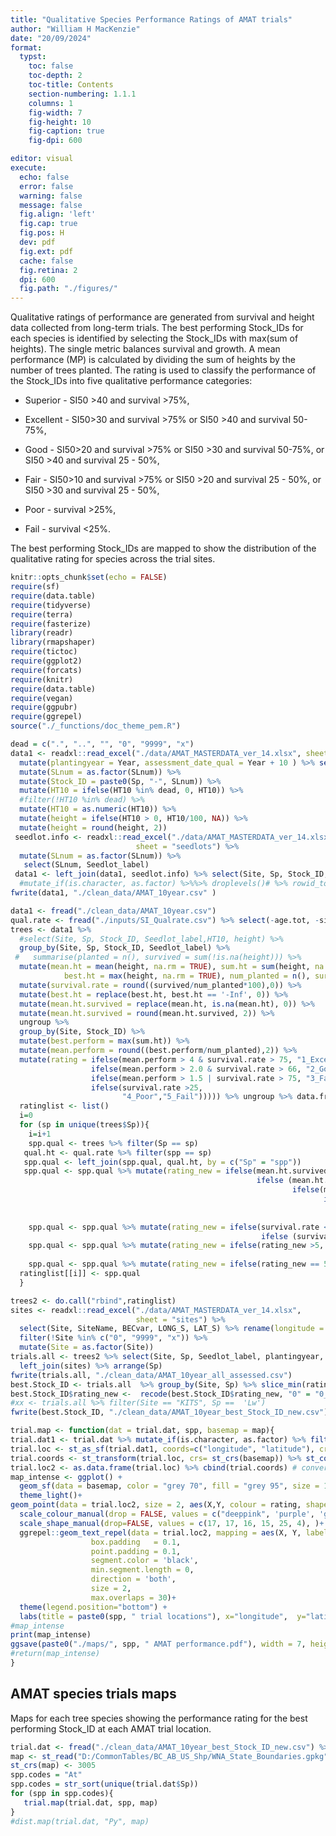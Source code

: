 ```yaml
---
title: "Qualitative Species Performance Ratings of AMAT trials"
author: "William H MacKenzie"
date: "20/09/2024"
format:
  typst:
    toc: false
    toc-depth: 2
    toc-title: Contents
    section-numbering: 1.1.1
    columns: 1
    fig-width: 7
    fig-height: 10
    fig-caption: true
    fig-dpi: 600

editor: visual
execute:
  echo: false
  error: false
  warning: false
  message: false
  fig.align: 'left'
  fig.cap: true
  fig.pos: H
  dev: pdf
  fig.ext: pdf
  cache: false
  fig.retina: 2
  dpi: 600
  fig.path: "./figures/"
---
```


Qualitative ratings of performance are generated from survival and height data collected from long-term trials. The best performing Stock_IDs for each species is identified by selecting the Stock_IDs with max(sum of heights). The single metric balances survival and growth. A mean performance (MP) is calculated by dividing the sum of heights by the number of trees planted. The rating is used to classify the performance of the Stock_IDs into five qualitative performance categories:

-   Superior - SI50 >40 and survival >75%,

-   Excellent - SI50>30 and survival >75% or SI50 >40 and survival 50-75%,

-   Good - SI50>20 and survival >75% or SI50 >30 and survival 50-75%, or SI50 >40 and survival 25 - 50%,

-   Fair - SI50>10 and survival >75% or SI50 >20 and survival 25 - 50%, or SI50 >30 and survival 25 - 50%,

-   Poor - survival \>25%,

-   Fail - survival \<25%.

The best performing Stock_IDs are mapped to show the distribution of the qualitative rating for species across the trial sites.

```r
knitr::opts_chunk$set(echo = FALSE)
require(sf)
require(data.table)
require(tidyverse)
require(terra)
require(fasterize)
library(readr)
library(rmapshaper)
require(tictoc)
require(ggplot2)
require(forcats)
require(knitr)
require(data.table)
require(vegan)
require(ggpubr)
require(ggrepel)
source("./_functions/doc_theme_pem.R")

```

```r
dead = c(".", "..", "", "0", "9999", "x")
data1 <- readxl::read_excel("./data/AMAT_MASTERDATA_ver_14.xlsx", sheet = "growth") %>%
  mutate(plantingyear = Year, assessment_date_qual = Year + 10 ) %>% select(Site, Sp, SLnum, Rep, HT10, plantingyear, assessment_date_qual) %>%
  mutate(SLnum = as.factor(SLnum)) %>%
  mutate(Stock_ID = paste0(Sp, "-", SLnum)) %>%
  mutate(HT10 = ifelse(HT10 %in% dead, 0, HT10)) %>%
  #filter(!HT10 %in% dead) %>%
  mutate(HT10 = as.numeric(HT10)) %>%
  mutate(height = ifelse(HT10 > 0, HT10/100, NA)) %>%
  mutate(height = round(height, 2))
 seedlot.info <- readxl::read_excel("./data/AMAT_MASTERDATA_ver_14.xlsx", 
                            sheet = "seedlots") %>%
  mutate(SLnum = as.factor(SLnum)) %>% 
   select(SLnum, Seedlot_label)
 data1 <- left_join(data1, seedlot.info) %>% select(Site, Sp, Stock_ID, SLnum, Seedlot_label, everything()) 
  #mutate_if(is.character, as.factor) %>%%>% droplevels()# %>% rowid_to_column("ID")
fwrite(data1, "./clean_data/AMAT_10year.csv" )

```

```r
data1 <- fread("./clean_data/AMAT_10year.csv")
qual.rate <- fread("./inputs/SI_Qualrate.csv") %>% select(-age.tot, -si) %>% pivot_wider(names_from = rating, values_from = ht) 
trees <- data1 %>% 
  #select(Site, Sp, Stock_ID, Seedlot_label,HT10, height) %>% 
  group_by(Site, Sp, Stock_ID, Seedlot_label) %>% 
 #   summarise(planted = n(), survived = sum(!is.na(height))) %>% 
  mutate(mean.ht = mean(height, na.rm = TRUE), sum.ht = sum(height, na.rm = TRUE),
            best.ht = max(height, na.rm = TRUE), num_planted = n(), survived = sum(!is.na(height))) %>% 
  mutate(survival.rate = round((survived/num_planted*100),0)) %>% 
  mutate(best.ht = replace(best.ht, best.ht == '-Inf', 0)) %>% 
  mutate(mean.ht.survived = replace(mean.ht, is.na(mean.ht), 0)) %>%
  mutate(mean.ht.survived = round(mean.ht.survived, 2)) %>%
  ungroup %>%
  group_by(Site, Stock_ID) %>%
  mutate(best.perform = max(sum.ht)) %>% 
  mutate(mean.perform = round((best.perform/num_planted),2)) %>% 
  mutate(rating = ifelse(mean.perform > 4 & survival.rate > 75, "1_Excellent",
                  ifelse(mean.perform > 2.0 & survival.rate > 66, "2_Good",
                  ifelse(mean.perform > 1.5 | survival.rate > 75, "3_Fair",
                  ifelse(survival.rate >25,
                         "4_Poor","5_Fail"))))) %>% ungroup %>% data.frame
  ratinglist <- list()
  i=0
  for (sp in unique(trees$Sp)){
    i=i+1
    spp.qual <- trees %>% filter(Sp == sp)
   qual.ht <- qual.rate %>% filter(spp == sp)
   spp.qual <- left_join(spp.qual, qual.ht, by = c("Sp" = "spp"))
   spp.qual <- spp.qual %>% mutate(rating_new = ifelse(mean.ht.survived > S, 0, 
                                                       ifelse (mean.ht.survived > E, 1,
                                                               ifelse(mean.ht.survived > G, 2,
                                                                      ifelse(mean.ht.survived > F, 3,
                                                                             ifelse(mean.ht.survived > P, 4, 
                                                                                    ifelse(survival.rate >0.25, 4, 5 )))))))
    spp.qual <- spp.qual %>% mutate(rating_new = ifelse(survival.rate <75 & survival.rate >= 50, rating_new+1,
                                                        ifelse (survival.rate <50, rating_new+2, rating_new)))
    spp.qual <- spp.qual %>% mutate(rating_new = ifelse(rating_new >5, 5, rating_new))
                                                        
    spp.qual <- spp.qual %>% mutate(rating_new = ifelse(rating_new == 5 & survival.rate >=25, 4, rating_new))
  ratinglist[[i]] <- spp.qual
  }

trees2 <- do.call("rbind",ratinglist)
sites <- readxl::read_excel("./data/AMAT_MASTERDATA_ver_14.xlsx", 
                            sheet = "sites") %>% 
  select(Site, SiteName, BECvar, LONG_S, LAT_S) %>% rename(longitude = LONG_S, latitude = LAT_S) %>%
  filter(!Site %in% c("0", "9999", "x")) %>% 
  mutate(Site = as.factor(Site))
trials.all <- trees2 %>% select(Site, Sp, Seedlot_label, plantingyear, assessment_date_qual, num_planted, best.ht, mean.ht.survived, survival.rate, mean.perform, rating, rating_new ) %>% mutate (assessor_name_qual = "Data") %>% 
  left_join(sites) %>% arrange(Sp)
fwrite(trials.all, "./clean_data/AMAT_10year_all_assessed.csv")
best.Stock_ID <- trials.all  %>% group_by(Site, Sp) %>% slice_min(rating_new, n=1, with_ties = FALSE) %>% ungroup %>% distinct %>% data.frame %>% filter(!is.na(rating_new)) 
best.Stock_ID$rating_new <-  recode(best.Stock_ID$rating_new, "0" = "0_Superior", "1" = "1_Excellent", "2" = "2_Good", "3" = "3_Fair", "4" = "4_Poor", "5" = "5_Fail")
#xx <- trials.all %>% filter(Site == "KITS", Sp ==  'Lw')
fwrite(best.Stock_ID, "./clean_data/AMAT_10year_best_Stock_ID_new.csv")
```

```r
trial.map <- function(dat = trial.dat, spp, basemap = map){
trial.dat1 <- trial.dat %>% mutate_if(is.character, as.factor) %>% filter(Sp %in% spp)
trial.loc <- st_as_sf(trial.dat1, coords=c("longitude", "latitude"), crs = 4326)
trial.coords <- st_transform(trial.loc, crs= st_crs(basemap)) %>% st_coordinates() %>% as.data.frame
trial.loc2 <- as.data.frame(trial.loc) %>% cbind(trial.coords) # convert back to data.frame for ggplot
map_intense <- ggplot() +
  geom_sf(data = basemap, color = "grey 70", fill = "grey 95", size = 1)  +
  theme_light()+
geom_point(data = trial.loc2, size = 2, aes(X,Y, colour = rating, shape = rating), show.legend = TRUE) +
  scale_colour_manual(drop = FALSE, values = c("deeppink", 'purple', 'green', 'orange', 'red', 'black'))+
  scale_shape_manual(drop=FALSE, values = c(17, 17, 16, 15, 25, 4), )+
  ggrepel::geom_text_repel(data = trial.loc2, mapping = aes(X, Y, label = SiteName),
                  box.padding   = 0.1,
                  point.padding = 0.1,
                  segment.color = 'black',
                  min.segment.length = 0,
                  direction = 'both',
                  size = 2,
                  max.overlaps = 30)+
  theme(legend.position="bottom") +
  labs(title = paste0(spp, " trial locations"), x="longitude",  y="latitude")
#map_intense
print(map_intense)  
ggsave(paste0("./maps/", spp, " AMAT performance.pdf"), width = 7, height = 10, units = "in")
#return(map_intense)
}


```

## AMAT species trials maps

Maps for each tree species showing the performance rating for the best performing Stock_ID at each AMAT trial location.

```r

trial.dat <- fread("./clean_data/AMAT_10year_best_Stock_ID_new.csv") %>% select(-rating) %>% rename(rating = rating_new)
map <- st_read("D:/CommonTables/BC_AB_US_Shp/WNA_State_Boundaries.gpkg", layer = "WNA_State_Boundaries", quiet = TRUE)
st_crs(map) <- 3005
spp.codes = "At"
spp.codes = str_sort(unique(trial.dat$Sp))
for (spp in spp.codes){
   trial.map(trial.dat, spp, map)
}
#dist.map(trial.dat, "Py", map)
```
